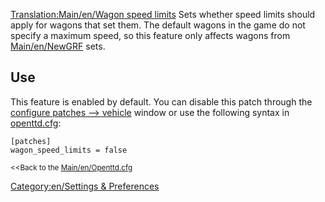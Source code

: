 [[Translation:Main/en/Wagon speed limits]]
Sets whether speed limits should apply for wagons that set them. The default wagons in the game do not specify a maximum speed, so this feature only affects wagons from [[Main/en/NewGRF]] sets.

== Use ==

This feature is enabled by default. You can disable this patch through the [[Main/en/Advanced Settings/Vehicles#Enable wagon speed limits|configure patches --> vehicle]] window or use the following syntax in [[Main/en/Openttd.cfg|openttd.cfg]]:

 [patches]
 wagon_speed_limits = false
<small><<Back to the [[Main/en/Openttd.cfg]]</small>
[[Category:en/Settings & Preferences]]